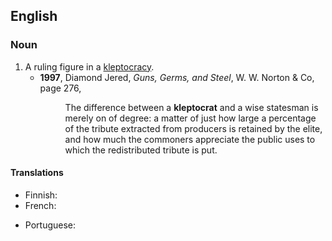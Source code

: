 ==English==

===Noun===

{{en-noun}}

# A ruling figure in a [[kleptocracy]].
#*'''1997''', Diamond Jered, '' Guns, Germs, and Steel '', W. W. Norton & Co, page 276,
#*:The difference between a '''kleptocrat''' and a wise statesman is merely on of degree: a matter of just how large a percentage of the tribute extracted from producers is retained by the elite, and how much the commoners appreciate the public uses to which the redistributed tribute is put.

====Translations====
{{trans-top|corrupt leader}}
* Finnish: {{t|fi|kleptokraatti}}
* French: {{t+|fr|cleptocrate|m|f}}
{{trans-mid}}
* Portuguese: {{t|pt|cleptocrata|m|f}}
{{trans-bottom}}